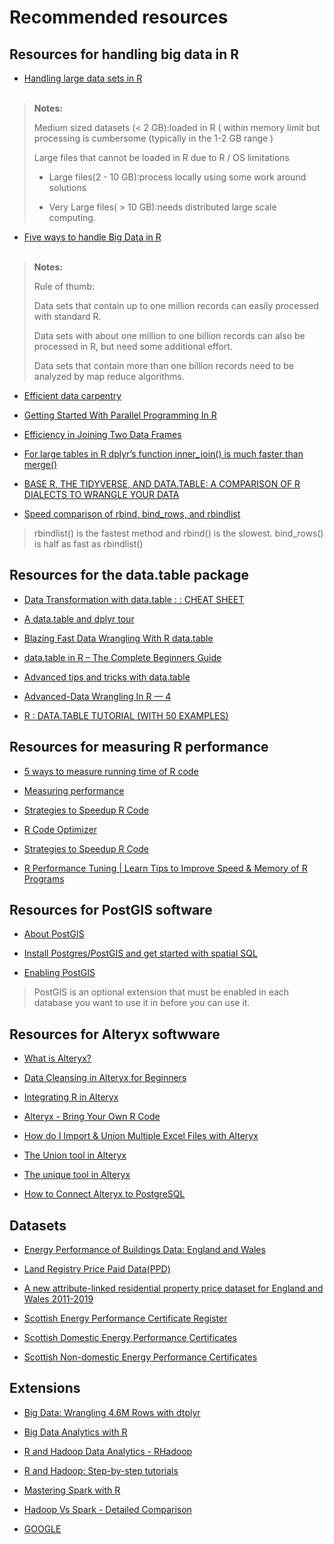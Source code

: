 # Recommended resources
  
## Resources for handling big data in R
  
 -   [Handling large data sets in R](https://rpubs.com/msundar/large_data_analysis)
<br><br>

> **Notes:**
>
> Medium sized datasets (< 2 GB):loaded in R ( within memory limit but processing is cumbersome (typically in the 1-2 GB range )
>
> Large files that cannot be loaded in R due to R / OS limitations 
>
> - Large files(2 - 10 GB):process locally using some work around solutions
>
> - Very Large files( > 10 GB):needs distributed large scale computing.



 -   [Five ways to handle Big Data in R](https://www.r-bloggers.com/2013/11/five-ways-to-handle-big-data-in-r/)
<br><br>

> **Notes:**
>
> Rule of thumb:
>
> Data sets that contain up to one million records can easily processed with standard R.
>
> Data sets with about one million to one billion records can also be processed in R, but need some additional effort.
>
> Data sets that contain more than one billion records need to be analyzed by map reduce algorithms. 
 
 -   [Efficient data carpentry](https://csgillespie.github.io/efficientR/data-carpentry.html)
    
 -   [Getting Started With Parallel Programming In R](https://towardsdatascience.com/getting-started-with-parallel-programming-in-r-d5f801d43745)
  

 -   [Efficiency in Joining Two Data Frames](https://www.r-bloggers.com/2013/01/efficiency-in-joining-two-data-frames/)
  
 -   [For large tables in R dplyr's function inner_join() is much faster than merge()](http://zevross.com/blog/2014/04/30/mini-post-for-large-tables-in-r-dplyrs-function-inner_join-is-much-faster-than-merge/)
  
 -   [BASE R, THE TIDYVERSE, AND DATA.TABLE: A COMPARISON OF R DIALECTS TO WRANGLE YOUR DATA](https://wetlandscapes.com/blog/a-comparison-of-r-dialects/)
  
 -   [Speed comparison of rbind, bind_rows, and rbindlist](https://rstudio-pubs-static.s3.amazonaws.com/406521_7fc7b6c1dc374e9b8860e15a699d8bb0.html)
 
> rbindlist() is the fastest method and rbind() is the slowest. bind_rows() is half as fast as rbindlist()
  
## Resources for the data.table package
  
 -   [Data Transformation with data.table : : CHEAT SHEET](file:///C:/Users/casa-alienware%20Bin%20C/Documents/Downloads/datatable%20(6).pdf)
  
 -   [A data.table and dplyr tour](https://atrebas.github.io/post/2019-03-03-datatable-dplyr/)
  
 -   [Blazing Fast Data Wrangling With R data.table](https://towardsdatascience.com/blazing-fast-data-wrangling-with-r-data-table-de5045cc4b4d)
  
 -   [data.table in R – The Complete Beginners Guide](https://www.machinelearningplus.com/data-manipulation/datatable-in-r-complete-guide/)
  
 -   [Advanced tips and tricks with data.table](http://brooksandrew.github.io/simpleblog/articles/advanced-data-table/)
  
 -   [Advanced-Data Wrangling In R — 4](https://medium.com/analytics-vidhya/advanced-data-wrangling-in-r-4-f98693b92851)
  

 -   [R : DATA.TABLE TUTORIAL (WITH 50 EXAMPLES)](https://www.listendata.com/2016/10/r-data-table.html)
  
## Resources for measuring R performance
   
 -   [5 ways to measure running time of R code](https://www.r-bloggers.com/2017/05/5-ways-to-measure-running-time-of-r-code/)
    
 -   [Measuring performance](https://adv-r.hadley.nz/perf-measure.html#perf-measure)
  
 -   [Strategies to Speedup R Code](https://www.r-bloggers.com/2016/01/strategies-to-speedup-r-code/)
  
 -   [R Code Optimizer](https://rpubs.com/IACCancu/462493)
  
 -   [Strategies to Speedup R Code](https://www.r-bloggers.com/2016/01/strategies-to-speedup-r-code/)
   
 -   [R Performance Tuning | Learn Tips to Improve Speed & Memory of R Programs](https://data-flair.training/blogs/r-performance-tuning-techniques/)
  
## Resources for PostGIS software
  
 -   [About PostGIS](https://postgis.net/)
  
 -   [Install Postgres/PostGIS and get started with spatial SQL](http://zevross.com/blog/2019/12/04/install-postgres-postgis-and-get-started-with-spatial-sql/)
  
 -   [Enabling PostGIS](https://postgis.net/install/)
  
>PostGIS is an optional extension that must be enabled in each database you want to use it in before you can use it.
  
## Resources for Alteryx softwware
  
 -   [What is Alteryx?](https://www.youtube.com/watch?v=F8MSnofnItM)
  
 -   [Data Cleansing in Alteryx for Beginners](https://www.youtube.com/watch?v=FzefmS9Fu7Y)
  
 -   [Integrating R in Alteryx](https://www.theinformationlab.co.uk/2018/11/12/integrating-r-in-alteryx/)
  
 -   [Alteryx - Bring Your Own R Code](https://www.youtube.com/watch?v=nVYLRM-mbtk)
  
 -   [How do I Import & Union Multiple Excel Files with Alteryx](https://www.youtube.com/watch?v=MjGxzsMJINQ)
  
 -   [The Union tool in Alteryx](https://www.youtube.com/watch?v=v8xS0wrU6JA)
  
 -   [The unique tool in Alteryx](https://www.youtube.com/watch?v=ueLeDn85E98)
  
 -   [How to Connect Alteryx to PostgreSQL](https://www.youtube.com/watch?v=RDly0ycZ2IE)
  
## Datasets
  
 -  [Energy Performance of Buildings Data: England and Wales](https://epc.opendatacommunities.org/)
  

 -  [Land Registry Price Paid Data(PPD)](https://www.gov.uk/government/statistical-data-sets/price-paid-data-downloads)
  
 -  [A new attribute-linked residential property price dataset for England and Wales 2011-2019](https://reshare.ukdataservice.ac.uk/854240/)
  
 - [Scottish Energy Performance Certificate Register](https://www.scottishepcregister.org.uk/)
  
 - [Scottish Domestic Energy Performance Certificates](https://statistics.gov.scot/data/domestic-energy-performance-certificates)
  
 -  [Scottish Non-domestic Energy Performance Certificates](https://statistics.gov.scot/data/non-domestic-energy-performance-certificates)
      
## Extensions
    
 - [Big Data: Wrangling 4.6M Rows with dtplyr](https://www.business-science.io/code-tools/2019/08/15/big-data-dtplyr.html)
  
 -  [Big Data Analytics with R](https://www.dropbox.com/sh/4m63647jbg7a1yy/AACa5TqdjBwOwchOpOa9s_Pda)
  
 -  [R and Hadoop Data Analytics - RHadoop](https://dzone.com/articles/r-and-hadoop-data-analytics)
  
 -  [R and Hadoop: Step-by-step tutorials](https://blog.revolutionanalytics.com/2012/03/r-and-hadoop-step-by-step-tutorials.html) 
  
 -  [Mastering Spark with R](https://therinspark.com/)  
  
 -  [Hadoop Vs Spark - Detailed Comparison](https://phoenixnap.com/kb/hadoop-vs-spark) 
   
 -  [GOOGLE](https://www.google.com/)